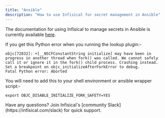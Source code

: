 ```yaml
---
title: "Ansible"
description: "How to use Infisical for secret management in Ansible"
---
```


The documentation for using Infisical to manage secrets in Ansible is currently available [here](https://galaxy.ansible.com/ui/repo/published/infisical/vault/).


If you get this Python error when you running the lookup plugin:-

```
objc[72832]: +[__NSCFConstantString initialize] may have been in progress in another thread when fork() was called. We cannot safely call it or ignore it in the fork() child process. Crashing instead. Set a breakpoint on objc_initializeAfterForkError to debug.
Fatal Python error: Aborted
```

You will need to add this to your shell environment or ansible wrapper script:-

```
export OBJC_DISABLE_INITIALIZE_FORK_SAFETY=YES
```

<Info>
  Have any questions? Join Infisical's [community Slack](https://infisical.com/slack) for quick support.
</Info>
